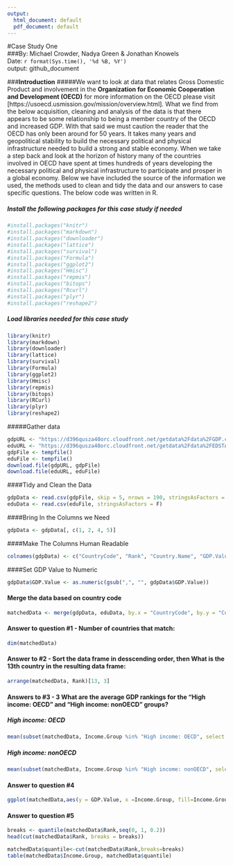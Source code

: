 ```yaml
---
output:
  html_document: default
  pdf_document: default
---
```

#Case Study One   
###By: Michael Crowder, Nadya Green & Jonathan Knowels  
Date: `r format(Sys.time(), '%d %B, %Y')`  
output: github_document  

###**Introduction**
#####We want to look at data that relates Gross Domestic Product and involvement in the **Organization for Economic Cooperation and Development (OECD)** for more information on the OECD please visit [https://usoecd.usmission.gov/mission/overview.html].  What we find from the below acquisition, cleaning and analysis of the data is that there appears to be some relationship to being a member country of the OECD and increased GDP. With that said we must caution the reader that the OECD has only been around for 50 years. It takes many years and geopolitical stability to build the necessary political and physical infrastructure needed to build a strong and stable economy. When we take a step back and look at the horizon of history many of the countries involved in OECD have spent at times hundreds of years developing the necessary political and physical infrastructure to participate and prosper in a global economy. Below we have included the source of the information we used, the methods used to clean and tidy the data and our answers to case specific questions. The below code was written in R.

##### Install the following packages for this case study *if needed*
```r
#install.packages("knitr")
#install.packages("markdown")
#install.packages("downloader")
#install.packages("lattice")
#install.packages("survival")
#install.packages("Formula")
#install.packages("ggplot2")
#install.packages("Hmisc")
#install.packages("repmis")
#install.packages("bitops")
#install.packages("Rcurl")
#install.packages("plyr")
#install.packages("reshape2")
```
##### Load libraries needed for this case study
```r
library(knitr)
library(markdown)
library(downloader)
library(lattice)
library(survival)
library(Formula)
library(ggplot2)
library(Hmisc)
library(repmis)
library(bitops)
library(RCurl)
library(plyr)
library(reshape2)
```

#####Gather data

```r
gdpURL <- "https://d396qusza40orc.cloudfront.net/getdata%2Fdata%2FGDP.csv"
eduURL <- "https://d396qusza40orc.cloudfront.net/getdata%2Fdata%2FEDSTATS_Country.csv"
gdpFile <- tempfile()
eduFile <- tempfile()
download.file(gdpURL, gdpFile)
download.file(eduURL, eduFile)
```

####Tidy and Clean the Data
```r
gdpData <- read.csv(gdpFile, skip = 5, nrows = 190, stringsAsFactors = F, header = F)
eduData <- read.csv(eduFile, stringsAsFactors = F)
```
####Bring In the Columns we Need
```r
gdpData <- gdpData[, c(1, 2, 4, 5)]
```
####Make The Columns Human Readable
```r
colnames(gdpData) <- c("CountryCode", "Rank", "Country.Name", "GDP.Value")
```
####Set GDP Value to Numeric
```r
gdpData$GDP.Value <- as.numeric(gsub(",", "", gdpData$GDP.Value))
```
#### Merge the data based on country code
```r
matchedData <- merge(gdpData, eduData, by.x = "CountryCode", by.y = "CountryCode")
```
#### Answer to question #1 - Number of countries that match:
```r
dim(matchedData)
```
#### Answer to #2 - Sort the data frame in desscending order, then What is the 13th country in the resulting data frame:
```r
arrange(matchedData, Rank)[13, 3]
```
#### Answers to #3 - 3	What are the average GDP rankings for the "High income: OECD" and "High income: nonOECD" groups? 
##### High income: OECD
```r
mean(subset(matchedData, Income.Group %in% "High income: OECD", select = c(Rank))$Rank)
```
##### High income: nonOECD
```r
mean(subset(matchedData, Income.Group %in% "High income: nonOECD", select = c(Rank))$Rank)
```
#### Answer to question #4
```r
ggplot(matchedData,aes(y = GDP.Value, x =Income.Group, fill=Income.Group)) + scale_y_log10()+ geom_point(pch = 21, size = 8)
```

#### Answer to question #5
```r
breaks <- quantile(matchedData$Rank,seq(0, 1, 0.2))
head(cut(matchedData$Rank, breaks = breaks))

matchedData$quantile<-cut(matchedData$Rank,breaks=breaks)
table(matchedData$Income.Group, matchedData$quantile)
```